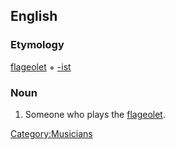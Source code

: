 ==English== 

===Etymology=== 
[[flageolet]] + [[-ist]] 

===Noun=== 
{{en-noun}} 

# Someone who plays the [[flageolet]]. 
[[Category:Musicians]]